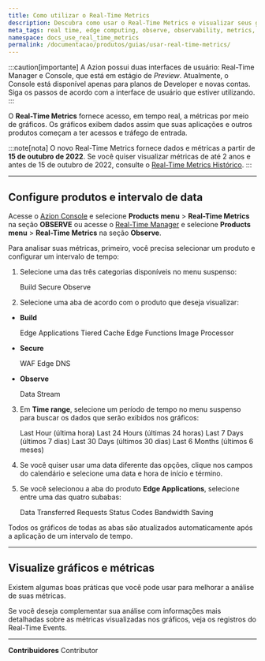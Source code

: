 ```yaml
---
title: Como utilizar o Real-Time Metrics
description: Descubra como usar o Real-Time Metrics e visualizar seus gráficos na Azion.
meta_tags: real time, edge computing, observe, observability, metrics, data, events, security
namespace: docs_use_real_time_metrics
permalink: /documentacao/produtos/guias/usar-real-time-metrics/
---
```



:::caution[importante]
A Azion possui duas interfaces de usuário: Real-Time Manager e Console, que está em estágio de *Preview*. Atualmente, o Console está disponível apenas para planos de Developer e novas contas. Siga os passos de acordo com a interface de usuário que estiver utilizando.
:::

O **Real-Time Metrics** fornece acesso, em tempo real, a métricas por meio de gráficos. Os gráficos exibem dados assim que suas aplicações e outros produtos começam a ter acessos e tráfego de entrada.

:::note[nota]
O novo Real-Time Metrics fornece dados e métricas a partir de **15 de outubro de 2022**. Se você quiser visualizar métricas de até 2 anos e antes de 15 de outubro de 2022, consulte o [Real-Time Metrics Histórico](/pt-br/documentacao/produtos/observe/real-time-metrics-historico/).
:::

---

## Configure produtos e intervalo de data

Acesse o [Azion Console](https://console.azion.com/) e selecione **Products menu** > **Real-Time Metrics** na seção **OBSERVE** ou acesse o [Real-Time Manager](https://manager.azion.com/) e selecione **Products menu** > **Real-Time Metrics** na seção **Observe**.

Para analisar suas métricas, primeiro, você precisa selecionar um produto e configurar um intervalo de tempo:

1. Selecione uma das três categorias disponíveis no menu suspenso:

    <Tag severity="info" client:only="vue">Build</Tag>  <Tag severity="info" client:only="vue">Secure</Tag>  <Tag severity="info" client:only="vue">Observe</Tag>

2. Selecione uma aba de acordo com o produto que deseja visualizar:

- **Build**

    <Tag severity="info" client:only="vue">Edge Applications</Tag>  <Tag severity="info" client:only="vue">Tiered Cache</Tag>  <Tag severity="info" client:only="vue">Edge Functions</Tag>  <Tag severity="info" client:only="vue">Image Processor</Tag>

- **Secure**

    <Tag severity="info" client:only="vue">WAF</Tag>  <Tag severity="info" client:only="vue">Edge DNS</Tag>

- **Observe**

    <Tag severity="info" client:only="vue">Data Stream</Tag>

3. Em **Time range**, selecione um período de tempo no menu suspenso para buscar os dados que serão exibidos nos gráficos:

    <Tag severity="info" client:only="vue">Last Hour (última hora)</Tag>  <Tag severity="info" client:only="vue">Last 24 Hours (últimas 24 horas)</Tag>  <Tag severity="info" client:only="vue">Last 7 Days (últimos 7 dias)</Tag>  <Tag severity="info" client:only="vue">Last 30 Days (últimos 30 dias)</Tag>  <Tag severity="info" client:only="vue">Last 6 Months (últimos 6 meses)</Tag>

4. Se você quiser usar uma data diferente das opções, clique nos campos do calendário e selecione uma data e hora de início e término.
5. Se você selecionou a aba do produto **Edge Applications**, selecione entre uma das quatro subabas:

    <Tag severity="info" client:only="vue">Data Transferred</Tag>  <Tag severity="info" client:only="vue">Requests</Tag>  <Tag severity="info" client:only="vue">Status Codes</Tag>  <Tag severity="info" client:only="vue">Bandwidth Saving</Tag>

Todos os gráficos de todas as abas são atualizados automaticamente após a aplicação de um intervalo de tempo.

---

## Visualize gráficos e métricas

Existem algumas boas práticas que você pode usar para melhorar a análise de suas métricas.

<LinkButton outlined link="/pt-br/documentacao/produtos/guias/observe/analisar-metricas/" label="consulte o guia para analisar métricas" variant="secondary" />

Se você deseja complementar sua análise com informações mais detalhadas sobre as métricas visualizadas nos gráficos, veja os registros do Real-Time Events.

<LinkButton outlined link="/pt-br/documentacao/produtos/observe/real-time-events/" label="saiba mais sobre o Real-Time Events" variant="secondary" />


---


**Contribuidores** <ContributorList>Contributor</ContributorList>
